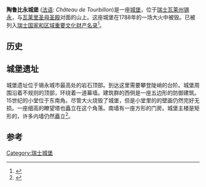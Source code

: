 {{Infobox military structure
|name = 陶鲁比永城堡
|native_name = Château de Tourbillon
|location = [[锡永|锡永]]
|image = 2019 Tourbillon Castle.jpg
|coordinates = {{coord|46.236455|7.366948|type:landmark|display=inline}}
|type = 城堡废墟
|battles = 拉龙事件 (1417)
|built = 1290-1308
|builder = 博尼法斯·德·查兰特
|ownership = [[锡永|锡永]]
|open_to_public = 是
}}
'''陶鲁比永城堡''' ([[法语|法语]]: ''Château de Tourbillon'')是一座[[城堡|城堡]]，位于[[瑞士|瑞士]][[瓦莱州|瓦莱州]][[锡永|锡永]]，与[[瓦莱里圣母圣殿|瓦莱里圣母圣殿]]对面的山上。这座城堡在1788年的一场大火中被毁。已被列入[[瑞士国家和区域重要文化财产名录|瑞士国家和区域重要文化财产名录]]<ref>{{cite web|url=http://www.babs.admin.ch/de/aufgabenbabs/kgs/inventar/a-objekte.html|title=Kantonsliste A-Objekte|year=2009|work=KGS Inventar|publisher=Federal Office of Civil Protection|language=de|accessdate=25 April 2011|archive-date=2016-09-02|archive-url=https://web.archive.org/web/20160902033944/http://www.babs.admin.ch/de/aufgabenbabs/kgs/inventar/a-objekte.html|dead-url=yes}}</ref>。

==历史==

==城堡遗址==
城堡遗址位于锡永城市最高处的岩石顶部。到达这里需要攀登陡峭的台阶。城堡周围沿着不规则的顶部，环绕着一道幕墙。建筑群的西侧是一座五边形的防御建筑。15世纪的小堂位于东南角。尽管大火烧毁了城堡，但是小堂里的的壁画仍然完好无损。一座细高的瞭望塔也矗立在这个角落。南墙有一座方形的门房。城堡主楼是矩形的，许多内墙仍然矗立<ref name=SC>{{Cite web |url=http://www.swisscastles.ch/valais/tourbillon/default_d.htm |title=Schloss Tourbillon |accessdate=6 July 2017 |website=www.swisscastles.ch}}</ref>。  

==参考==
{{reflist}}
[[Category:瑞士城堡|Category:瑞士城堡]]